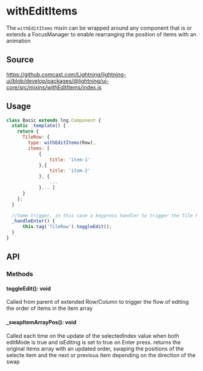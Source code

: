 
# withEditItems

The `withEditItems` mixin can be wrapped around any component that is or extends a FocusManager to enable rearranging the position of items with an animation

## Source

https://github.comcast.com/Lightning/lightning-ui/blob/develop/packages/@lightning/ui-core/src/mixins/withEditItems/index.js

## Usage

```js
class Basic extends lng.Component {
  static _template() {
    return {
      TileRow: {
        type: withEditItems(Row),
        items: [
            {
                title: 'item-1'
            },{
                title: 'item-2'
            }, {
                ...
            }... ]
      }
    };
  }

  //Some trigger, in this case a keypress handler to trigger the Tile Row's ability to swap an items position
  _handleEnter() {
      this.tag('TileRow').toggleEdit();
  }
}
```

## API

### Methods

#### toggleEdit(): void

Called from parent of extended Row/Column to trigger the flow of editing the order of items in the item array

#### \_swapItemArrayPos(): void

Called each time on the update of the selectedIndex value when both editMode is true and isEditing is set to true on Enter press.
returns the original items array with an updated order, swaping the positions of the selecte item and the next or previous item depending on the direction of the swap
